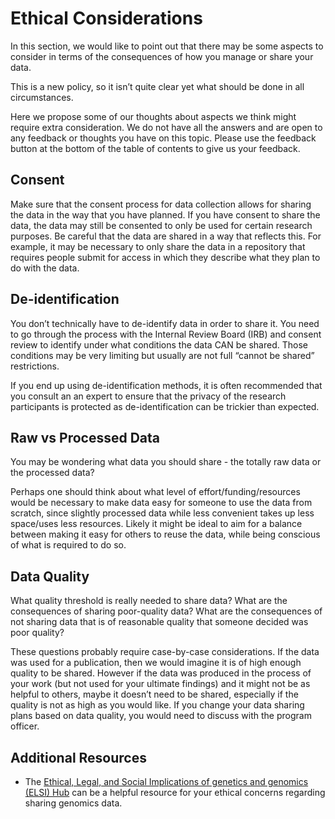 # Ethical Considerations

In this section, we would like to point out that there may be some aspects to consider in terms of the consequences of how you manage or share your data. 

This is a new policy, so it isn't quite clear yet what should be done in all circumstances. 

Here we propose some of our thoughts about aspects we think might require extra consideration. We do not have all the answers and are open to any feedback or thoughts you have on this topic. Please use the feedback button at the bottom of the table of contents to give us your feedback.

## Consent

Make sure that the consent process for data collection allows for sharing the data in the way that you have planned. If you have consent to share the data, the data may still be consented to only be used for certain research purposes. Be careful that the data are shared in a way that reflects this. For example, it may be necessary to only share the data in a repository that requires people submit for access in which they describe what they plan to do with the data.

## De-identification

You don't technically have to de-identify data in order to share it. You need to go through the process with the Internal Review Board (IRB) and consent review to identify under what conditions the data CAN be shared. Those conditions may be very limiting but usually are not full "cannot be shared" restrictions.

If you end up using de-identification methods, it is often recommended that you consult an an expert to ensure that the privacy of the research participants is protected as de-identification can be trickier than expected.

## Raw vs Processed Data

You may be wondering what data you should share - the totally raw data or the processed data?

Perhaps one should think about what level of effort/funding/resources would be necessary to make data easy for someone to use the data from scratch, since slightly processed data while less convenient takes up less space/uses less resources. Likely it might be ideal to aim for a balance between making it easy for others to reuse the data, while being conscious of what is required to do so.

## Data Quality

What quality threshold is really needed to share data?
What are the consequences of sharing poor-quality data?
What are the consequences of not sharing data that is of reasonable quality that someone decided was poor quality?

These questions probably require case-by-case considerations. If the data was used for a publication, then we would imagine it is of high enough quality to be shared. However if the data was produced in the process of your work (but not used for your ultimate findings) and it might not be as helpful to others, maybe it doesn't need to be shared, especially if the quality is not as high as you would like. If you change your data sharing plans based on data quality, you would need to discuss with the program officer. 

## Additional Resources

- The [Ethical, Legal, and Social Implications of genetics and genomics (ELSI) Hub](https://elsihub.org/index.php/) can be a helpful resource for your ethical concerns regarding sharing genomics data. 
